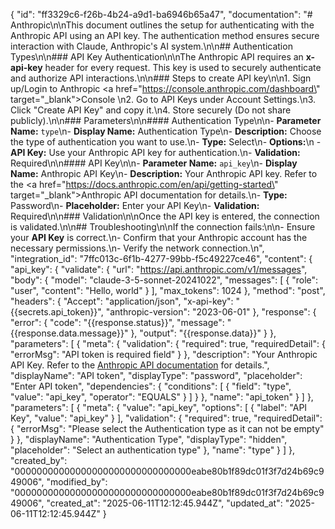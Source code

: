 {
    "id": "ff3329c6-f26b-4b24-a9d1-ba6946b65a47",
    "documentation": "# Anthropic\n\nThis document outlines the setup for authenticating with the Anthropic API using an API key. The authentication method ensures secure interaction with Claude, Anthropic's AI system.\n\n## Authentication Types\n\n### API Key Authentication\n\nThe Anthropic API requires an **x-api-key** header for every request. This key is used to securely authenticate and authorize API interactions.\n\n### Steps to create API key\n\n1. Sign up/Login to Anthropic <a href=\"https://console.anthropic.com/dashboard\" target=\"_blank\">Console </a>\n2. Go to API Keys under Account Settings.\n3. Click \"Create API Key\" and copy it.\n4. Store securely (Do not share publicly).\n\n### Parameters\n\n#### Authentication Type\n\n-   **Parameter Name:** `type`\n-   **Display Name:** Authentication Type\n-   **Description:** Choose the type of authentication you want to use.\n-   **Type:** Select\n-   **Options:**\n    -   **API Key:** Use your Anthropic API key for authentication.\n-   **Validation:** Required\n\n#### API Key\n\n-   **Parameter Name:** `api_key`\n-   **Display Name:** Anthropic API Key\n-   **Description:** Your Anthropic API key. Refer to the <a href=\"https://docs.anthropic.com/en/api/getting-started\" target=\"_blank\">Anthropic API documentation</a> for details.\n-   **Type:** Password\n-   **Placeholder:** Enter your API Key\n-   **Validation:** Required\n\n### Validation\n\nOnce the API key is entered, the connection is validated.\n\n## Troubleshooting\n\nIf the connection fails:\n\n-   Ensure your **API Key** is correct.\n-   Confirm that your Anthropic account has the necessary permissions.\n-   Verify the network connection.\n",
    "integration_id": "7ffc013c-6f1b-4277-99bb-f5c49227ce46",
    "content": {
        "api_key": {
            "validate": {
                "url": "https://api.anthropic.com/v1/messages",
                "body": {
                    "model": "claude-3-5-sonnet-20241022",
                    "messages": [
                        {
                            "role": "user",
                            "content": "Hello, world"
                        }
                    ],
                    "max_tokens": 1024
                },
                "method": "post",
                "headers": {
                    "Accept": "application/json",
                    "x-api-key": "{{secrets.api_token}}",
                    "anthropic-version": "2023-06-01"
                },
                "response": {
                    "error": {
                        "code": "{{response.status}}",
                        "message": "{{response.data.message}}"
                    },
                    "output": "{{response.data}}"
                }
            },
            "parameters": [
                {
                    "meta": {
                        "validation": {
                            "required": true,
                            "requiredDetail": {
                                "errorMsg": "API token is required field"
                            }
                        },
                        "description": "Your Anthropic API Key. Refer to the <a href='https://docs.anthropic.com/en/api/getting-started#authentication' target='_blank'>Anthropic API documentation</a> for details.",
                        "displayName": "API token",
                        "displayType": "password",
                        "placeholder": "Enter API token",
                        "dependencies": {
                            "conditions": [
                                {
                                    "field": "type",
                                    "value": "api_key",
                                    "operator": "EQUALS"
                                }
                            ]
                        }
                    },
                    "name": "api_token"
                }
            ]
        },
        "parameters": [
            {
                "meta": {
                    "value": "api_key",
                    "options": [
                        {
                            "label": "API Key",
                            "value": "api_key"
                        }
                    ],
                    "validation": {
                        "required": true,
                        "requiredDetail": {
                            "errorMsg": "Please select the Authentication type as it can not be empty"
                        }
                    },
                    "displayName": "Authentication Type",
                    "displayType": "hidden",
                    "placeholder": "Select an authentication type"
                },
                "name": "type"
            }
        ]
    },
    "created_by": "00000000000000000000000000000000eabe80b1f89dc01f3f7d24b69c949006",
    "modified_by": "00000000000000000000000000000000eabe80b1f89dc01f3f7d24b69c949006",
    "created_at": "2025-06-11T12:12:45.944Z",
    "updated_at": "2025-06-11T12:12:45.944Z"
}
